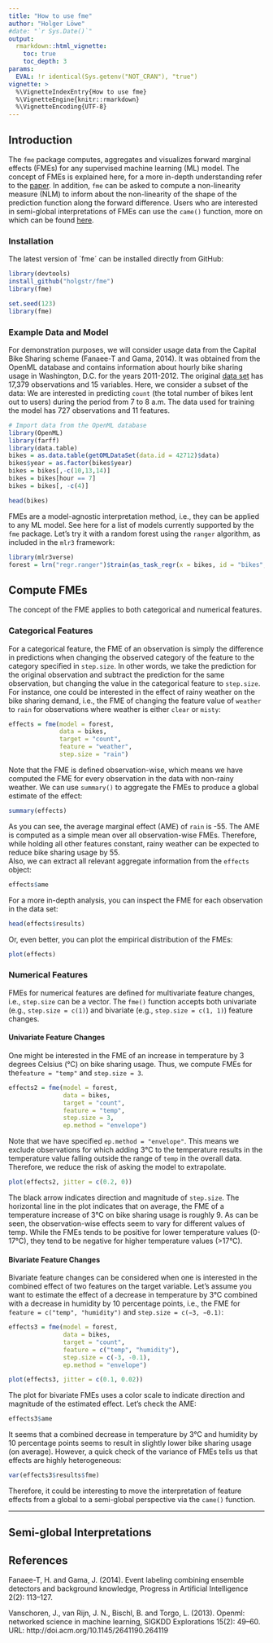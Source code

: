 ```yaml
---
title: "How to use fme"
author: "Holger Löwe"
#date: "`r Sys.Date()`"
output: 
  rmarkdown::html_vignette:
    toc: true
    toc_depth: 3
params:
  EVAL: !r identical(Sys.getenv("NOT_CRAN"), "true")
vignette: >
  %\VignetteIndexEntry{How to use fme}
  %\VignetteEngine{knitr::rmarkdown}
  %\VignetteEncoding{UTF-8}
---
```


## Introduction

The `fme` package computes, aggregates and visualizes forward marginal effects (FMEs) for any supervised machine learning (ML) model. The concept of FMEs is explained here, for a more in-depth understanding refer to the [paper][1]. In addition, `fme` can be asked to compute a non-linearity measure (NLM) to inform about the non-linearity of the shape of the prediction function along the forward difference. Users who are interested in semi-global interpretations of FMEs can use the `came()` function, more on which can be found [here](#Semi-global Interpretations). 

### Installation

The latest version of ´fme´ can be installed directly from GitHub:

```r
library(devtools)
install_github("holgstr/fme")
library(fme)   
```

```r
set.seed(123)
library(fme) 
```

### Example Data and Model

For demonstration purposes, we will consider usage data from the Capital Bike Sharing scheme (Fanaee-T and Gama, 2014). It was obtained from the OpenML database and contains information about hourly bike sharing usage in Washington, D.C. for the years 2011-2012. The original [data set][2] has 17,379 observations and 15 variables. Here, we consider a subset of the data: We are interested in predicting `count` (the total number of bikes lent out to users) during the period from 7 to 8 a.m. The
data used for training the model has 727 observations and 11 features.

```r
# Import data from the OpenML database
library(OpenML)
library(farff)
library(data.table)
bikes = as.data.table(getOMLDataSet(data.id = 42712)$data)
bikes$year = as.factor(bikes$year)
bikes = bikes[,-c(10,13,14)]
bikes = bikes[hour == 7]
bikes = bikes[, -c(4)]  
```

```r
head(bikes) 
```

FMEs are a model-agnostic interpretation method, i.e., they can be applied to any ML model. See here for a list of models currently supported by the `fme` package. Let's try it with a random forest using the `ranger` algorithm, as included in the `mlr3` framework:

```r
library(mlr3verse)
forest = lrn("regr.ranger")$train(as_task_regr(x = bikes, id = "bikes", target = "count"))
```


## Compute FMEs

The concept of the FME applies to both categorical and numerical features.

### Categorical Features

For a categorical feature, the FME of an observation is simply the difference in predictions when changing the observed category of the feature to the category specified in `step.size`. In other words, we take the prediction for the original observation and subtract the prediction for the same observation, but changing the value in the categorical feature to `step.size`. For instance, one could be interested in the effect of rainy weather on the bike sharing demand, i.e., the FME of changing the feature value of `weather` to `rain` for observations where weather is either `clear` or `misty`:

```r
effects = fme(model = forest,
              data = bikes,
              target = "count",
              feature = "weather",
              step.size = "rain")
```

Note that the FME is defined observation-wise, which means we have computed the FME for every observation in the data with non-rainy weather. We can use `summary()` to aggregate the FMEs to produce a global estimate of the effect:
```r
summary(effects)
```
As you can see, the average marginal effect (AME) of `rain` is -55. The AME is computed as a simple mean over all observation-wise FMEs. Therefore, while holding all other features constant, rainy weather can be expected to reduce bike sharing usage by 55. \
Also, we can extract all relevant aggregate information from the `effects` object:
```r
effects$ame
```
For a more in-depth analysis, you can inspect the FME for each observation in the data set:
```r
head(effects$results)
```
Or, even better, you can plot the empirical distribution of the FMEs:
```r
plot(effects)
```

### Numerical Features

FMEs for numerical features are defined for multivariate feature changes, i.e., `step.size` can be a vector. The `fme()` function accepts both univariate (e.g., `step.size = c(1)`) and bivariate (e.g., `step.size = c(1, 1)`) feature changes.

#### Univariate Feature Changes

One might be interested in the FME of an increase in temperature by 3 degrees Celsius (°C)
on bike sharing usage. Thus, we compute FMEs for the` feature = "temp"` and `step.size = 3`.

```r
effects2 = fme(model = forest,
               data = bikes,
               target = "count",
               feature = "temp",
               step.size = 3,
               ep.method = "envelope")
```

Note that we have specified `ep.method = "envelope"`. This means we exclude observations for which adding 3°C to the temperature results in the temperature value falling outside the range of `temp` in the overall data. Therefore, we reduce the risk of asking the model to extrapolate.

```r
plot(effects2, jitter = c(0.2, 0))
```

The black arrow indicates direction and magnitude of `step.size`. The horizontal line in the plot indicates that on average, the FME of a temperature increase of 3°C on bike sharing usage is roughly 9. As can be seen, the observation-wise effects seem to vary for different values of temp. While the FMEs tends to be positive for lower temperature values (0-17°C), they tend to be negative for higher temperature values (>17°C).

#### Bivariate Feature Changes

Bivariate feature changes can be considered when one is interested in the combined effect of two features on the target variable. Let's assume you want to estimate the effect of a decrease in temperature by 3°C combined with a decrease in humidity by 10 percentage points, i.e., the FME for `feature = c("temp", "humidity")` and `step.size = c(−3, −0.1)`:

```r
effects3 = fme(model = forest,
               data = bikes,
               target = "count",
               feature = c("temp", "humidity"),
               step.size = c(-3, -0.1),
               ep.method = "envelope")

plot(effects3, jitter = c(0.1, 0.02))
```

The plot for bivariate FMEs uses a color scale to indicate direction and magnitude of the estimated effect. Let's check the AME:

```r
effects3$ame
```

It seems that a combined decrease in temperature by 3°C and humidity by 10 percentage points seems to result in slightly lower bike sharing usage (on average). However, a quick check of the variance of FMEs tells us that effects are highly heterogeneous:

```r
var(effects3$results$fme)
```

Therefore, it could be interesting to move the interpretation of feature effects from a global to a semi-global perspective via the `came()` function.  

------

## Semi-global Interpretations

## References

Fanaee-T, H. and Gama, J. (2014). Event labeling combining ensemble detectors and background knowledge,
Progress in Artificial Intelligence 2(2): 113–127.

Vanschoren, J., van Rijn, J. N., Bischl, B. and Torgo, L. (2013). Openml: networked science in machine
learning, SIGKDD Explorations 15(2): 49–60. URL: http://doi.acm.org/10.1145/2641190.264119

[1]: https://arxiv.org/abs/2201.08837

[2]: https://www.openml.org/search?type=data&status=active&id=42712
